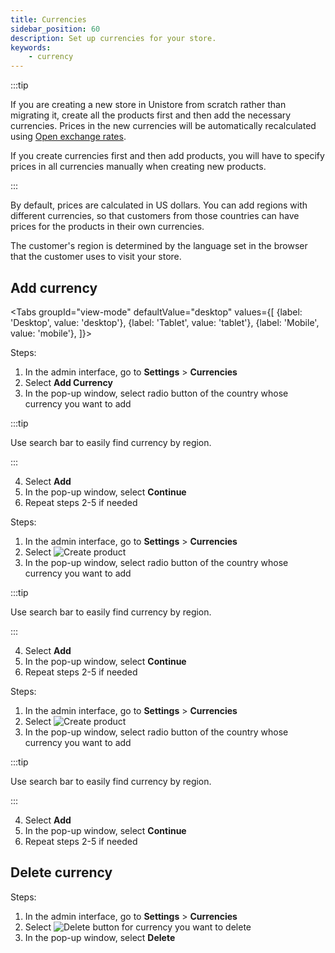 ```yaml
---
title: Currencies
sidebar_position: 60
description: Set up currencies for your store.
keywords:
    - currency
---
```



:::tip

If you are creating a new store in Unistore from scratch rather than migrating it, create all the products first and then add the necessary currencies. Prices in the new currencies will be automatically recalculated using [Open exchange rates](https://openexchangerates.org/).

If you create currencies first and then add products, you will have to specify prices in all currencies manually when creating new products.

:::

<!-- If you are an experienced seller who is migrating your store from one e-commerce platform to another, firstly import your product data from old platform to a CSV file. After that, on the new platform, add all currencies in which you have prices. After that, you can make export of your CSV file. Otherwise, you will need to manually specify product prices in additional currencies. -->

By default, prices are calculated in US dollars. You can add regions with different currencies, so that customers from those countries can have prices for the products in their own currencies.

The customer's region is determined by the language set in the browser that the customer uses to visit your store.

## Add currency
<Tabs
groupId="view-mode"
  defaultValue="desktop"
  values={[
    {label: 'Desktop', value: 'desktop'},
    {label: 'Tablet', value: 'tablet'},
    {label: 'Mobile', value: 'mobile'},
  ]}>
  <TabItem value="desktop">
  
Steps:

1. In the admin interface, go to **Settings** > **Currencies**
2. Select **Add Currency**
3. In the pop-up window, select radio button of the country whose currency you want to add

:::tip

Use search bar to easily find currency by region.

:::

4. Select **Add**
5. In the pop-up window, select **Continue** 
6. Repeat steps 2-5 if needed


</TabItem>

<TabItem value="tablet">

Steps:

1. In the admin interface, go to **Settings** > **Currencies**
2. Select <Image src="/img/create-object-icon.png" alt="Create product" height={22} />
3. In the pop-up window, select radio button of the country whose currency you want to add

:::tip

Use search bar to easily find currency by region.

:::

4. Select **Add**
5. In the pop-up window, select **Continue** 
6. Repeat steps 2-5 if needed

</TabItem>

<TabItem value="mobile">


Steps:

1. In the admin interface, go to **Settings** > **Currencies**
2. Select <Image src="/img/create-object-icon.png" alt="Create product" height={22} />
3. In the pop-up window, select radio button of the country whose currency you want to add

:::tip

Use search bar to easily find currency by region.

:::

4. Select **Add**
5. In the pop-up window, select **Continue** 
6. Repeat steps 2-5 if needed

</TabItem>
</Tabs>

## Delete currency

Steps:

1. In the admin interface, go to **Settings** > **Currencies**
2. Select <Image src="/img/delete-icon.png" alt="Delete button" height={22} /> for currency you want to delete
3. In the pop-up window, select **Delete**